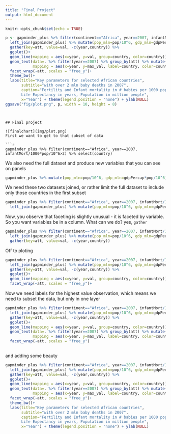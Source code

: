 ```yaml
---
title: "Final Project"
output: html_document
---
```


```r
knitr::opts_chunk$set(echo = TRUE)
```

```r
p <- gapminder_plus %>% filter(continent=="Africa", year==2007, infantMort/1000*pop/10^6>2) %>% select(country) %>% 
  left_join(gapminder_plus) %>% mutate(pop_mln=pop/10^6, gdp_mln=gdpPercap*pop/10^6) %>% select(-c(pop,continent)) %>% 
  gather(key=att, value=val, -c(year,country)) %>% 
  ggplot()+
  geom_line(mapping = aes(x=year, y=val, group=country, color=country))+
  geom_text(data=. %>% filter(year==2007) %>% group_by(att) %>% mutate(max_val=max(val)) %>% filter(val==max_val),
            mapping = aes(x=year, y=max_val, label=country, color=country), hjust="right")+
  facet_wrap(~att, scales = "free_y")+
  theme_bw()+
  labs(title="Key parameters for selected African countries",
       subtitle="with over 2 mln baby deaths in 2007",
       caption="Fertility and Infant mortality in # babies per 1000 population, GDP in USD mln, GDP per capita in USD, 
       Life Expectancy in years, Population in million people",
       x="Year") + theme(legend.position = "none") + ylab(NULL)
ggsave("fig/plot.png", p, width = 10, height = 8)
```
```


## Final project

![finalchart](img/plot.png)
First we want to get to that subset of data

```r
gapminder_plus %>% filter(continent=="Africa", year==2007, infantMort/1000*pop/10^6>2) %>% select(country)
```

We also need the full dataset and produce new variables that you can see on panels

```r
gapminder_plus %>% mutate(pop_mln=pop/10^6, gdp_mln=gdpPercap*pop/10^6)
```

We need these two datasets joined, or rather limit the full dataset to include only those countries in the first subset

```r
gapminder_plus %>% filter(continent=="Africa", year==2007, infantMort/1000*pop/10^6>2) %>% select(country) %>% 
  left_join(gapminder_plus) %>% mutate(pop_mln=pop/10^6, gdp_mln=gdpPercap*pop/10^6) %>% select(-c(pop,continent)) 
```

Now, you observe that faceting is slightly unusual - it is faceted by variable. So you want variables be in a column. What can we do? yes, `gather`

```r
gapminder_plus %>% filter(continent=="Africa", year==2007, infantMort/1000*pop/10^6>2) %>% select(country) %>% 
  left_join(gapminder_plus) %>% mutate(pop_mln=pop/10^6, gdp_mln=gdpPercap*pop/10^6) %>% select(-c(pop,continent)) %>% 
  gather(key=att, value=val, -c(year,country))
```

Off to ploting

```r
gapminder_plus %>% filter(continent=="Africa", year==2007, infantMort/1000*pop/10^6>2) %>% select(country) %>% 
  left_join(gapminder_plus) %>% mutate(pop_mln=pop/10^6, gdp_mln=gdpPercap*pop/10^6) %>% select(-c(pop,continent)) %>% 
  gather(key=att, value=val, -c(year,country)) %>% 
  ggplot()+
  geom_line(mapping = aes(x=year, y=val, group=country, color=country))+
  facet_wrap(~att, scales = "free_y")+
```

Now we need labels for the highest value observation, which means we need to subset the data, but only in one layer

```r
gapminder_plus %>% filter(continent=="Africa", year==2007, infantMort/1000*pop/10^6>2) %>% select(country) %>% 
  left_join(gapminder_plus) %>% mutate(pop_mln=pop/10^6, gdp_mln=gdpPercap*pop/10^6) %>% select(-c(pop,continent)) %>% 
  gather(key=att, value=val, -c(year,country)) %>% 
  ggplot()+
  geom_line(mapping = aes(x=year, y=val, group=country, color=country))+
  geom_text(data=. %>% filter(year==2007) %>% group_by(att) %>% mutate(max_val=max(val)) %>% filter(val==max_val),
            mapping = aes(x=year, y=max_val, label=country, color=country), hjust="right")+
  facet_wrap(~att, scales = "free_y")
  
```


and adding some beauty

```r
gapminder_plus %>% filter(continent=="Africa", year==2007, infantMort/1000*pop/10^6>2) %>% select(country) %>% 
  left_join(gapminder_plus) %>% mutate(pop_mln=pop/10^6, gdp_mln=gdpPercap*pop/10^6) %>% select(-c(pop,continent)) %>% 
  gather(key=att, value=val, -c(year,country)) %>% 
  ggplot()+
  geom_line(mapping = aes(x=year, y=val, group=country, color=country))+
  geom_text(data=. %>% filter(year==2007) %>% group_by(att) %>% mutate(max_val=max(val)) %>% filter(val==max_val),
            mapping = aes(x=year, y=max_val, label=country, color=country), hjust="right")+
  facet_wrap(~att, scales = "free_y")+
  theme_bw()+
  labs(title="Key parameters for selected African countries",
       subtitle="with over 2 mln baby deaths in 2007",
       caption="Fertility and Infant mortality in # babies per 1000 population, GDP in USD mln, GDP per capita in USD, 
       Life Expectancy in years, Population in million people",
       x="Year") + theme(legend.position = "none") + ylab(NULL)
```


